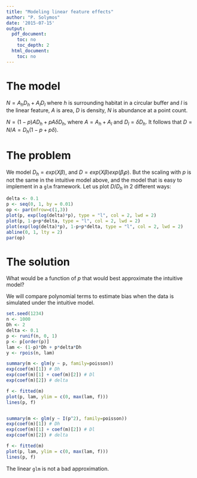 ```yaml
---
title: "Modeling linear feature effects"
author: "P. Solymos"
date: '2015-07-15'
output:
  pdf_document:
    toc: no
    toc_depth: 2
  html_document:
    toc: no
---
```


# The model

$N = A_h D_h + A_l D_l$ where $h$ is surrounding habitat in a circular buffer
and $l$ is the linear feature, $A$ is area, $D$ is density, $N$ is abundance
at a point count.

$N = (1-p) A D_h + p A \delta D_h$, where $A=A_h + A_l$ and $D_l = \delta D_h$.
It follows that $D = N/A = D_h (1 - p + p \delta)$.

# The problem

We model $D_h = exp(X \beta)$, and $D = exp(X \beta) exp(\beta_l p)$.
But the scaling with $p$ is not the same in the intuitive model above,
and the model that is easy to implement in a `glm` framework. 
Let us plot $D/D_h$ in 2 different ways:

```r
delta <- 0.1
p <- seq(0, 1, by = 0.01)
op <- par(mfrow=c(1,3))
plot(p, exp(log(delta)*p), type = "l", col = 2, lwd = 2)
plot(p, 1-p+p*delta, type = "l", col = 2, lwd = 2)
plot(exp(log(delta)*p), 1-p+p*delta, type = "l", col = 2, lwd = 2)
abline(0, 1, lty = 2)
par(op)
```

# The solution

What would be a function of $p$ that would best approximate the intuitive model?

We will compare polynomial terms to estimate bias when the data is simulated
under the intuitive model.

```r
set.seed(1234)
n <- 1000
Dh <- 2
delta <- 0.1
p <- runif(n, 0, 1)
p <- p[order(p)]
lam <- (1-p)*Dh + p*delta*Dh
y <- rpois(n, lam)

summary(m <- glm(y ~ p, family=poisson))
exp(coef(m)[1]) # Dh
exp(coef(m)[1] + coef(m)[2]) # Dl
exp(coef(m)[2]) # delta

f <- fitted(m)
plot(p, lam, ylim = c(0, max(lam, f)))
lines(p, f)


summary(m <- glm(y ~ I(p^2), family=poisson))
exp(coef(m)[1]) # Dh
exp(coef(m)[1] + coef(m)[2]) # Dl
exp(coef(m)[2]) # delta

f <- fitted(m)
plot(p, lam, ylim = c(0, max(lam, f)))
lines(p, f)
```

The linear `glm` is not a bad approximation.
